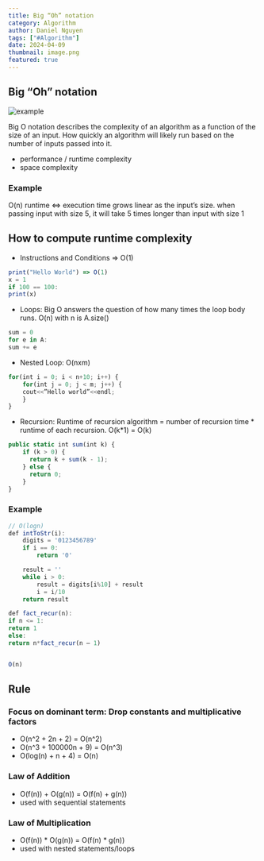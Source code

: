 ```yaml
---
title: Big “Oh” notation
category: Algorithm
author: Daniel Nguyen
tags: ["#Algorithm"]
date: 2024-04-09
thumbnail: image.png
featured: true
---
```


## Big “Oh” notation

![example](./1.png 'example')

Big O notation describes the complexity of an algorithm as a function of the size of an input. How quickly an 
algorithm will likely run based on the number of inputs passed into it.

- performance / runtime complexity
- space complexity

### Example

O(n) runtime ⇔ execution time grows linear as the input’s size. when passing input with size 5, it will 
take 5 times longer than input with size 1

## How to compute runtime complexity

- Instructions and Conditions => O(1)

```javascript
print("Hello World") => O(1)
x = 1
if 100 == 100:
print(x)
```

- Loops: Big O answers the question of how many times the loop body runs. O(n) with n is A.size()

```javascript
sum = 0
for e in A:
sum += e
```

- Nested Loop: O(nxm)

```javascript
for(int i = 0; i < n+10; i++) {
    for(int j = 0; j < m; j++) {
    cout<<”Hello world”<<endl;
    }
}
```

- Recursion: Runtime of recursion algorithm = number of recursion time * runtime of each recursion. O(k*1) = O(k)

```javascript
public static int sum(int k) {
    if (k > 0) {
      return k + sum(k - 1);
    } else {
      return 0;
    }
}
```

### Example

```javascript
// O(logn)
def intToStr(i):
    digits = '0123456789'
    if i == 0:
        return '0'

    result = ''
    while i > 0:
        result = digits[i%10] + result
        i = i/10
    return result
```

```javascript
def fact_recur(n):
if n <= 1:
return 1
else:
return n*fact_recur(n – 1)


O(n)
```

## Rule 

### Focus on dominant term: Drop constants and multiplicative factors

- O(n^2 + 2n + 2) = O(n^2)
- O(n^3 + 100000n + 9) = O(n^3)
- O(log(n) + n + 4) = O(n)

### Law of Addition

- O(f(n)) + O(g(n)) = O(f(n) + g(n))
- used with sequential statements

### Law of Multiplication

- O(f(n)) * O(g(n)) = O(f(n) * g(n))
- used with nested statements/loops